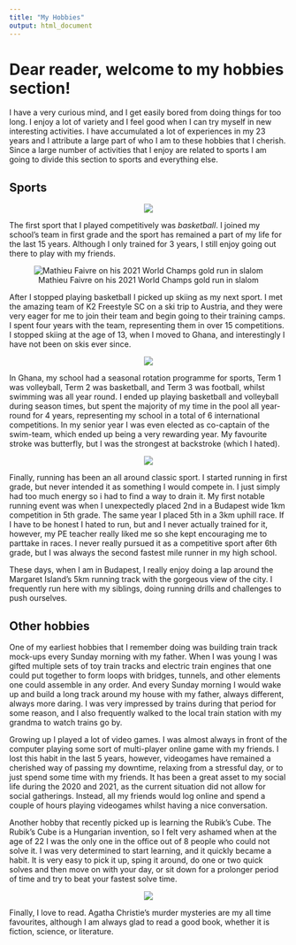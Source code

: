 ```yaml
---
title: "My Hobbies"
output: html_document
---
```



# Dear reader, welcome to my hobbies section!

I have a very curious mind, and I get easily bored from doing things for too long. I enjoy a lot of variety and I feel good when I can try myself in new interesting activities. I have accumulated a lot of experiences in my 23 years and I attribute a large part of who I am to these hobbies that I cherish. Since a large number of activities that I enjoy are related to sports I am going to divide this section to sports and everything else.



## Sports

<center>
![](https://www.history.com/.image/ar_1:1%2Cc_fill%2Ccs_srgb%2Cfl_progressive%2Cq_auto:good%2Cw_1200/MTU3ODc4NjAzNTE3NDcwMDI1/ask-history-who-invented-basketball-istock_000006523151large-2.jpg)
</center>

The first sport that I played competitively was *basketball*. I joined my school's team in first grade and the sport has remained a part of my life for the last 15 years. Although I only trained for 3 years, I still enjoy going out there to play with my friends.

<center>
![Mathieu Faivre on his 2021 World Champs gold run in slalom](https://img.olympicchannel.com/images/image/private/t_16-9_3200/primary/aetk6dkguioxppjewbad)
</center>


After I stopped playing basketball I picked up skiing as my next sport. I met the amazing team of K2 Freestyle SC on a ski trip to Austria, and they were very eager for me to join their team and begin going to their training camps. I spent four years with the team, representing them in over 15 competitions. I stopped skiing at the age of 13, when I moved to Ghana, and interestingly I have not been on skis ever since.

<center>
![](https://img.olympicchannel.com/images/image/private/t_16-9_3200/primary/piultz6nngltq541xmju)
</center>

In Ghana, my school had a seasonal rotation programme for sports, Term 1 was volleyball, Term 2 was basketball, and Term 3 was football, whilst swimming was all year round. I ended up playing basketball and volleyball during season times, but spent the majority of my time in the pool all year-round for 4 years, representing my school in a total of 6 international competitions. In my senior year I was even elected as co-captain of the swim-team, which ended up being a very rewarding year. My favourite stroke was butterfly, but I was the strongest at backstroke (which I hated).

<center>
![](https://kempinski-dev.s3.amazonaws.com/34358961/running-track-margareth-island-sport-in-budapest.jpg)
</center>

Finally, running has been an all around classic sport. I started running in first grade, but never intended it as something I would compete in. I just simply had too much energy so i had to find a way to drain it. My first notable running event was when I unexpectedly placed 2nd in a Budapest wide 1km competition in 5th grade. The same year I placed 5th in a 3km uphill race. If I have to be honest I hated to run, but and I never actually trained for it, however, my PE teacher really liked me so she kept encouraging me to parttake in races. I never really pursued it as a competitive sport after 6th grade, but I was always the second fastest mile runner in my high school.

These days, when I am in Budapest, I really enjoy doing a lap around the Margaret Island's 5km running track with the gorgeous view of the city. I frequently run here with my siblings, doing running drills and challenges to push ourselves.


## Other hobbies

One of my earliest hobbies that I remember doing was building train track mock-ups every Sunday morning with my father. When I was young I was gifted multiple sets of toy train tracks and electric train engines that one could put together to form loops with bridges, tunnels, and other elements one could assemble in any order. And every Sunday morning I would wake up and build a long track around my house with my father, always different, always more daring. I was very impressed by trains during that period for some reason, and I also frequently walked to the local train station with my grandma to watch trains go by. 

Growing up I played a lot of video games. I was almost always in front of the computer playing some sort of multi-player online game with my friends. I lost this habit in the last 5 years, however, videogames have remained a cherished way of passing my downtime, relaxing from a stressful day, or to just spend some time with my friends. It has been a great asset to my social life during the 2020 and 2021, as the current situation did not allow for social gatherings. Instead, all my friends would log online and spend a couple of hours playing videogames whilst having a nice conversation.

Another hobby that recently picked up is learning the Rubik's Cube. The Rubik's Cube is a Hungarian invention, so I felt very ashamed when at the age of 22 I was the only one in the office out of 8 people who could not solve it. I was very determined to start learning, and it quickly became a habit. It is very easy to pick it up, sping it around, do one or two quick solves and then move on with your day, or sit down for a prolonger period of time and try to beat your fastest solve time.

<center>
![](https://foodtank.com/wp-content/uploads/2021/07/alfons-morales-YLSwjSy7stw-unsplash.jpg)
</center>

Finally, I love to read. Agatha Christie's murder mysteries are my all time favourites, although I am always glad to read a good book, whether it is fiction, science, or literature. 
